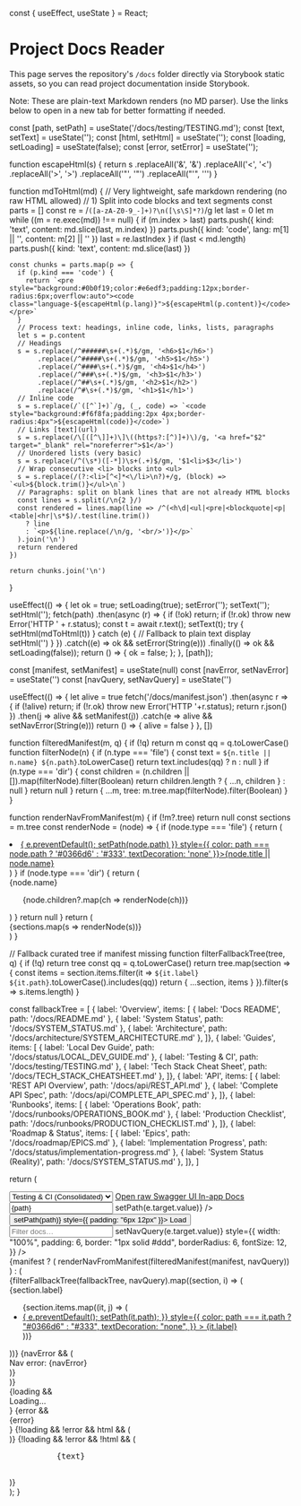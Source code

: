 const { useEffect, useState } = React;


# Project Docs Reader

This page serves the repository's `/docs` folder directly via Storybook static assets, so you can read project documentation inside Storybook.

Note: These are plain-text Markdown renders (no MD parser). Use the links below to open in a new tab for better formatting if needed.

  const [path, setPath] = useState('/docs/testing/TESTING.md');
  const [text, setText] = useState('');
  const [html, setHtml] = useState('');
  const [loading, setLoading] = useState(false);
  const [error, setError] = useState('');

function escapeHtml(s) {
return s
.replaceAll('&', '&amp;')
.replaceAll('<', '&lt;')
.replaceAll('>', '&gt;')
.replaceAll('"', '&quot;')
.replaceAll("'", '&#39;')
}

function mdToHtml(md) {
// Very lightweight, safe markdown rendering (no raw HTML allowed)
// 1) Split into code blocks and text segments
const parts = []
const re = /`([a-zA-Z0-9_-]+)?\n([\s\S]*?)`/g
let last = 0
let m
while ((m = re.exec(md)) !== null) {
if (m.index > last) parts.push({ kind: 'text', content: md.slice(last, m.index) })
parts.push({ kind: 'code', lang: m[1] || '', content: m[2] || '' })
last = re.lastIndex
}
if (last < md.length) parts.push({ kind: 'text', content: md.slice(last) })

    const chunks = parts.map(p => {
      if (p.kind === 'code') {
        return `<pre style="background:#0b0f19;color:#e6edf3;padding:12px;border-radius:6px;overflow:auto"><code class="language-${escapeHtml(p.lang)}">${escapeHtml(p.content)}</code></pre>`
      }
      // Process text: headings, inline code, links, lists, paragraphs
      let s = p.content
      // Headings
      s = s.replace(/^######\s+(.*)$/gm, '<h6>$1</h6>')
           .replace(/^#####\s+(.*)$/gm, '<h5>$1</h5>')
           .replace(/^####\s+(.*)$/gm, '<h4>$1</h4>')
           .replace(/^###\s+(.*)$/gm, '<h3>$1</h3>')
           .replace(/^##\s+(.*)$/gm, '<h2>$1</h2>')
           .replace(/^#\s+(.*)$/gm, '<h1>$1</h1>')
      // Inline code
      s = s.replace(/`([^`]+)`/g, (_, code) => `<code style="background:#f6f8fa;padding:2px 4px;border-radius:4px">${escapeHtml(code)}</code>`)
      // Links [text](url)
      s = s.replace(/\[([^\]]+)\]\((https?:[^)]+)\)/g, '<a href="$2" target="_blank" rel="noreferrer">$1</a>')
      // Unordered lists (very basic)
      s = s.replace(/^(\s*)([-*])\s+(.+)$/gm, '$1<li>$3</li>')
      // Wrap consecutive <li> blocks into <ul>
      s = s.replace(/(?:<li>[^<]*<\/li>\n?)+/g, (block) => `<ul>${block.trim()}</ul>\n`)
      // Paragraphs: split on blank lines that are not already HTML blocks
      const lines = s.split(/\n{2 }/)
      const rendered = lines.map(line => /^(<h\d|<ul|<pre|<blockquote|<p|<table|<hr|\s*$)/.test(line.trim())
        ? line
        : `<p>${line.replace(/\n/g, '<br/>')}</p>`
      ).join('\n')
      return rendered
    })

    return chunks.join('\n')

}

useEffect(() => {
let ok = true;
setLoading(true);
setError('');
setText('');
setHtml('');
fetch(path)
.then(async (r) => {
if (!ok) return;
if (!r.ok) throw new Error('HTTP ' + r.status);
const t = await r.text();
setText(t);
try {
setHtml(mdToHtml(t))
} catch (e) {
// Fallback to plain text display
setHtml('')
}
})
.catch((e) => ok && setError(String(e)))
.finally(() => ok && setLoading(false));
return () => {
ok = false;
};
}, [path]);

const [manifest, setManifest] = useState(null)
const [navError, setNavError] = useState('')
const [navQuery, setNavQuery] = useState('')

useEffect(() => {
let alive = true
fetch('/docs/manifest.json')
.then(async r => { if (!alive) return; if (!r.ok) throw new Error('HTTP '+r.status); return r.json() })
.then(j => alive && setManifest(j))
.catch(e => alive && setNavError(String(e)))
return () => { alive = false }
}, [])

function filteredManifest(m, q) {
if (!q) return m
const qq = q.toLowerCase()
function filterNode(n) {
if (n.type === 'file') {
const text = `${n.title || n.name} ${n.path}`.toLowerCase()
return text.includes(qq) ? n : null
}
if (n.type === 'dir') {
const children = (n.children || []).map(filterNode).filter(Boolean)
return children.length ? { ...n, children } : null
}
return null
}
return { ...m, tree: m.tree.map(filterNode).filter(Boolean) }
}

function renderNavFromManifest(m) {
if (!m?.tree) return null
const sections = m.tree
const renderNode = (node) => {
if (node.type === 'file') {
return (

<li key={node.path} style={{ margin: '6px 0' }}>
<a href="#" onClick={(e) => { e.preventDefault(); setPath(node.path) }} style={{ color: path === node.path ? '#0366d6' : '#333', textDecoration: 'none' }}>{node.title || node.name}</a>
</li>
)
}
if (node.type === 'dir') {
return (
<div key={node.name} style={{ marginBottom: 10 }}>
<div style={{ fontWeight: 600, marginBottom: 6 }}>{node.name}</div>
<ul style={{ listStyle: 'none', paddingLeft: 8, margin: 0 }}>
{node.children?.map(ch => renderNode(ch))}
</ul>
</div>
)
}
return null
}
return (
<div>
{sections.map(s => renderNode(s))}
</div>
)
}

// Fallback curated tree if manifest missing
function filterFallbackTree(tree, q) {
if (!q) return tree
const qq = q.toLowerCase()
return tree.map(section => {
const items = section.items.filter(it => `${it.label} ${it.path}`.toLowerCase().includes(qq))
return { ...section, items }
}).filter(s => s.items.length)
}

const fallbackTree = [
{ label: 'Overview', items: [
{ label: 'Docs README', path: '/docs/README.md' },
{ label: 'System Status', path: '/docs/SYSTEM_STATUS.md' },
{ label: 'Architecture', path: '/docs/architecture/SYSTEM_ARCHITECTURE.md' },
]},
{ label: 'Guides', items: [
{ label: 'Local Dev Guide', path: '/docs/status/LOCAL_DEV_GUIDE.md' },
{ label: 'Testing & CI', path: '/docs/testing/TESTING.md' },
{ label: 'Tech Stack Cheat Sheet', path: '/docs/TECH_STACK_CHEATSHEET.md' },
]},
{ label: 'API', items: [
{ label: 'REST API Overview', path: '/docs/api/REST_API.md' },
{ label: 'Complete API Spec', path: '/docs/api/COMPLETE_API_SPEC.md' },
]},
{ label: 'Runbooks', items: [
{ label: 'Operations Book', path: '/docs/runbooks/OPERATIONS_BOOK.md' },
{ label: 'Production Checklist', path: '/docs/runbooks/PRODUCTION_CHECKLIST.md' },
]},
{ label: 'Roadmap & Status', items: [
{ label: 'Epics', path: '/docs/roadmap/EPICS.md' },
{ label: 'Implementation Progress', path: '/docs/status/implementation-progress.md' },
{ label: 'System Status (Reality)', path: '/docs/SYSTEM_STATUS.md' },
]},
]

return (

<div style={{ maxWidth: 1200 }}>
  <div
    style={{
      display: "grid",
      gridTemplateColumns: "1fr auto auto auto",
      gap: 8,
      alignItems: "center",
      marginBottom: 10,
    }}
  >
    <select value={path} onChange={(e) => setPath(e.target.value)}>
      <option value="/docs/testing/TESTING.md">Testing & CI (Consolidated)</option>
      <option value="/docs/status/LOCAL_DEV_GUIDE.md">Local Development Guide</option>
      <option value="/docs/TECH_STACK_CHEATSHEET.md">Tech Stack Cheat Sheet</option>
      <option value="/docs/status/implementation-progress.md">Implementation Progress</option>
      <option value="/docs/architecture/SYSTEM_ARCHITECTURE.md">System Architecture</option>
      <option value="/docs/api/REST_API.md">REST API (overview)</option>
      <option value="/docs/runbooks/OPERATIONS_BOOK.md">Operations Book</option>
      <option value="/docs/runbooks/PRODUCTION_CHECKLIST.md">Production Checklist</option>
    </select>
    <a href={path} target="_blank" rel="noreferrer">
      Open raw
    </a>
    <a href="/docs/api" target="_blank" rel="noreferrer">
      Swagger UI
    </a>
    <a href="/docs" target="_blank" rel="noreferrer">
      In-app Docs
    </a>
  </div>
  <div
    style={{
      display: "grid",
      gridTemplateColumns: "1fr auto",
      gap: 8,
      alignItems: "center",
      marginBottom: 10,
    }}
  >
    <input
      style={{
        fontFamily: "monospace",
        fontSize: 12,
        padding: 6,
        border: "1px solid #eee",
        borderRadius: 6,
      }}
      placeholder="Custom path under /docs (e.g., /docs/roadmap/EPICS.md)"
      value={path}
      onChange={(e) => setPath(e.target.value)}
    />
    <button onClick={() => setPath(path)} style={{ padding: "6px 12px" }}>
      Load
    </button>
  </div>
  <div style={{ display: "grid", gridTemplateColumns: "260px 1fr", gap: 16 }}>
    <div style={{ border: "1px solid #eee", borderRadius: 6, padding: 8, background: "#fafafa" }}>
      <div style={{ marginBottom: 8 }}>
        <input
          placeholder="Filter docs…"
          onChange={(e) => setNavQuery(e.target.value)}
          style={{
            width: "100%",
            padding: 6,
            border: "1px solid #ddd",
            borderRadius: 6,
            fontSize: 12,
          }}
        />
      </div>
      {manifest ? (
        renderNavFromManifest(filteredManifest(manifest, navQuery))
      ) : (
        <div>
          {filterFallbackTree(fallbackTree, navQuery).map((section, i) => (
            <div key={i} style={{ marginBottom: 10 }}>
              <div style={{ fontWeight: 600, marginBottom: 6 }}>{section.label}</div>
              <ul style={{ listStyle: "none", paddingLeft: 8, margin: 0 }}>
                {section.items.map((it, j) => (
                  <li key={j} style={{ margin: "6px 0" }}>
                    <a
                      href="#"
                      onClick={(e) => {
                        e.preventDefault();
                        setPath(it.path);
                      }}
                      style={{
                        color: path === it.path ? "#0366d6" : "#333",
                        textDecoration: "none",
                      }}
                    >
                      {it.label}
                    </a>
                  </li>
                ))}
              </ul>
            </div>
          ))}
          {navError && (
            <div style={{ fontFamily: "monospace", color: "crimson" }}>Nav error: {navError}</div>
          )}
        </div>
      )}
    </div>
    <div>
      {loading && <div style={{ fontFamily: "monospace" }}>Loading…</div>}
      {error && <div style={{ fontFamily: "monospace", color: "crimson" }}>{error}</div>}
      {!loading && !error && html && (
        <div
          style={{
            border: "1px solid #eee",
            borderRadius: 6,
            padding: 14,
            background: "white",
            fontSize: 14,
            lineHeight: 1.55,
          }}
          dangerouslySetInnerHTML={{ __html: html }}
        />
      )}
      {!loading && !error && !html && (
        <pre
          style={{
            whiteSpace: "pre-wrap",
            border: "1px solid #eee",
            borderRadius: 6,
            padding: 8,
            background: "#fafafa",
            fontSize: 12,
            overflow: "auto",
          }}
        >
          {text}
        </pre>
      )}
    </div>
  </div>
</div>
); }

<Meta title="Docs/Project Docs Reader" />

<Canvas>
  <DocReader />
</Canvas>
